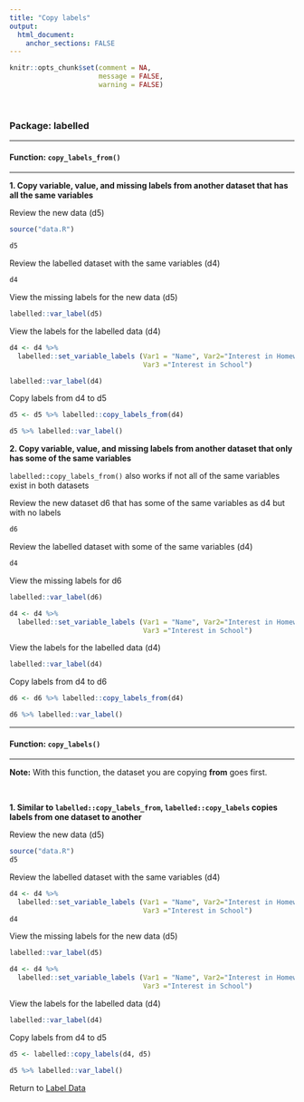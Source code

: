 ```yaml
---
title: "Copy labels"
output: 
  html_document:
    anchor_sections: FALSE
---
```


```r
knitr::opts_chunk$set(comment = NA,
                      message = FALSE,
                      warning = FALSE)
```

<br>


### Package: labelled

---

#### Function: `copy_labels_from()`

---

**1\. Copy variable, value, and missing labels from another dataset that has all the same variables**

Review the new data (d5)

```r

source("data.R")

d5

```

Review the labelled dataset with the same variables (d4)

```r

d4

```


View the missing labels for the new data (d5)

```r

labelled::var_label(d5)

```


View the labels for the labelled data (d4)

```r

d4 <- d4 %>%
  labelled::set_variable_labels (Var1 = "Name", Var2="Interest in Homework", 
                                 Var3 ="Interest in School")

```


```r

labelled::var_label(d4)

```


Copy labels from d4 to d5

```r

d5 <- d5 %>% labelled::copy_labels_from(d4)

d5 %>% labelled::var_label()

```


**2\. Copy variable, value, and missing labels from another dataset that only has some of the same variables**

`labelled::copy_labels_from()` also works if not all of the same variables exist in both datasets

Review the new dataset d6 that has some of the same variables as d4 but with no labels

```r

d6

```

Review the labelled dataset with some of the same variables (d4)

```r

d4

```


View the missing labels for d6

```r

labelled::var_label(d6)

```


```r

d4 <- d4 %>%
  labelled::set_variable_labels (Var1 = "Name", Var2="Interest in Homework", 
                                 Var3 ="Interest in School")

```


View the labels for the labelled data (d4)

```r

labelled::var_label(d4)

```


Copy labels from d4 to d6

```r

d6 <- d6 %>% labelled::copy_labels_from(d4)

d6 %>% labelled::var_label()

```


---

#### Function: `copy_labels()`

---

**Note:** With this function, the dataset you are copying **from** goes first.

<br>

**1\. Similar to `labelled::copy_labels_from`, `labelled::copy_labels` copies labels from one dataset to another**

Review the new data (d5)

```r

source("data.R")
d5

```

Review the labelled dataset with the same variables (d4)

```r

d4 <- d4 %>%
  labelled::set_variable_labels (Var1 = "Name", Var2="Interest in Homework", 
                                 Var3 ="Interest in School")
d4

```


View the missing labels for the new data (d5)

```r

labelled::var_label(d5)

```

```r

d4 <- d4 %>%
  labelled::set_variable_labels (Var1 = "Name", Var2="Interest in Homework", 
                                 Var3 ="Interest in School")

```


View the labels for the labelled data (d4)

```r

labelled::var_label(d4)

```

Copy labels from d4 to d5

```r

d5 <- labelled::copy_labels(d4, d5)

d5 %>% labelled::var_label()

```


Return to [Label Data](https://github.com/Cghlewis/data-wrangling-functions/wiki/labelling-data)